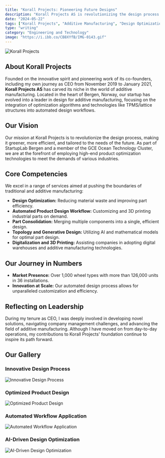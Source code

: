 ```yaml
---
title: "Korall Projects: Pioneering Future Designs"
description: "Korall Projects AS is revolutionizing the design process through innovative additive manufacturing technologies."
date: "2024-05-22"
tags: ["Korall Projects", "Additive Manufacturing", "Design Optimization", "AI", "3D Printing"]
type: "writing"
category: "Engineering and Technology"
image: "https://i.ibb.co/CB8XYfB/IMG-0143.gif"
---
```


![Korall Projects](https://i.ibb.co/CB8XYfB/IMG-0143.gif)

## About Korall Projects

Founded on the innovative spirit and pioneering work of its co-founders, including my own journey as CEO from November 2019 to January 2021, **Korall Projects AS** has carved its niche in the world of additive manufacturing. Located in the heart of Bergen, Norway, our startup has evolved into a leader in design for additive manufacturing, focusing on the integration of optimization algorithms and technologies like TPMS/lattice structures into automated design workflows.

## Our Vision

Our mission at Korall Projects is to revolutionize the design process, making it greener, more efficient, and tailored to the needs of the future. As part of StartupLab Bergen and a member of the GCE Ocean Technology Cluster, we are at the forefront of employing high-end product optimization technologies to meet the demands of various industries.

## Core Competencies

We excel in a range of services aimed at pushing the boundaries of traditional and additive manufacturing:

- **Design Optimization:** Reducing material waste and improving part efficiency.
- **Automated Product Design Workflow:** Customizing and 3D printing industrial parts on demand.
- **Part Consolidation:** Merging multiple components into a single, efficient design.
- **Topology and Generative Design:** Utilizing AI and mathematical models for optimal part design.
- **Digitalization and 3D Printing:** Assisting companies in adopting digital warehouses and additive manufacturing technologies.

## Our Journey in Numbers

- **Market Presence:** Over 1,000 wheel types with more than 126,000 units in 36 installations.
- **Innovation at Scale:** Our automated design process allows for unparalleled customization and efficiency.

## Reflecting on Leadership

During my tenure as CEO, I was deeply involved in developing novel solutions, navigating company management challenges, and advancing the field of additive manufacturing. Although I have moved on from day-to-day operations, my contributions to Korall Projects' foundation continue to inspire its path forward.

## Our Gallery

### Innovative Design Process

![Innovative Design Process](https://i.ibb.co/BGT6S1d/IMG-0144.gif)

### Optimized Product Design

![Optimized Product Design](https://i.ibb.co/Lv6dXDZ/IMG-5863.png)

### Automated Workflow Application

![Automated Workflow Application](https://i.ibb.co/rpYhszC/IMG-5865.gif)

### AI-Driven Design Optimization

![AI-Driven Design Optimization](https://i.ibb.co/Lv6dXDZ/IMG-5863.png)
